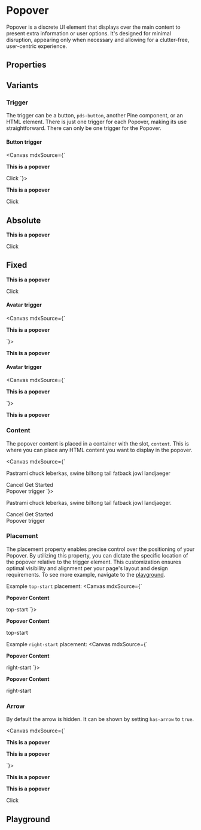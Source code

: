 

<Meta of={stories}
/>

# Popover

Popover is a discrete UI element that displays over the main content to present extra information or user options. It's designed for minimal disruption, appearing only when necessary and allowing for a clutter-free, user-centric experience.

## Properties

<ArgTypes of={stories} />

## Variants

### Trigger
The trigger can be a button, `pds-button`, another Pine component, or an HTML element. There is just one trigger for each Popover, making its use straightforward.
There can only be one trigger for the Popover.

#### Button trigger

<Canvas mdxSource={`
<pds-popover placement="bottom-right" html-content="true">
  <div slot="content">
    <p><strong>This is a popover</strong></p>
  </div>
  <pds-button variant="secondary">Click</pds-button>
</pds-popover>
`}>
  <pds-popover placement="bottom-start" hoisted="true" html-content="true">
    <div slot="content">
      <p><strong>This is a popover</strong></p>
    </div>
    <pds-button variant="secondary">Click</pds-button>
  </pds-popover>
</Canvas>

## Absolute
<pds-popover placement="bottom-start" html-content="true">
  <div slot="content">
    <p><strong>This is a popover</strong></p>
  </div>
  <pds-button variant="secondary">Click</pds-button>
</pds-popover>

## Fixed
<pds-popover placement="bottom-start" hoisted="true" html-content="true">
  <div slot="content">
    <p><strong>This is a popover</strong></p>
  </div>
  <pds-button variant="secondary">Click</pds-button>
</pds-popover>

#### Avatar trigger
<Canvas mdxSource={`
<pds-popover placement="bottom-start" html-content="true">
  <div slot="content">
    <p><strong>This is a popover</strong></p>
  </div>
  <pds-avatar dropdown="true"></pds-avatar>
</pds-popover>
`}>
  <div style={{ height: '125px' }}>
    <pds-popover has-arrow="true" placement="bottom-start" html-content="true">
      <div slot="content">
        <p><strong>This is a popover</strong></p>
      </div>
      <pds-avatar dropdown="true"></pds-avatar>
    </pds-popover>
  </div>
</Canvas>

#### Avatar trigger
<Canvas mdxSource={`
<pds-popover placement="bottom-start" html-content="true">
  <div slot="content">
    <p><strong>This is a popover</strong></p>
  </div>
  <pds-avatar dropdown="true"></pds-avatar>
</pds-popover>
`}>
  <div style={{ height: '125px' }}>
    <pds-popover has-arrow="true" placement="bottom-start" html-content="true">
      <div slot="content">
        <p><strong>This is a popover</strong></p>
      </div>
      <pds-avatar dropdown="true"></pds-avatar>
    </pds-popover>
  </div>
</Canvas>

### Content
The popover content is placed in a container with the slot, `content`. This is where you can place any HTML content you want to display in the popover.

<Canvas mdxSource={`
<pds-popover placement="bottom-start">
  <div slot="content">
    <p>Pastrami chuck leberkas, swine biltong tail fatback jowl landjaeger</p>
    <div>
      <pds-button variant="secondary">Cancel</pds-button>
      <pds-button>Get Started</pds-button>
    </div>
  </div>
  <pds-button variant="secondary">Popover trigger</pds-button>
</pds-popover>
`}>
  <div style={{ height: '150px' }}>
    <pds-popover placement="bottom-start">
      <div slot="content">
        <p>Pastrami chuck leberkas, swine biltong tail fatback jowl landjaeger.</p>
        <div>
          <pds-button variant="secondary">Cancel</pds-button>
          <pds-button>Get Started</pds-button>
        </div>
      </div>
      <pds-button variant="secondary">Popover trigger</pds-button>
    </pds-popover>
  </div>
</Canvas>

### Placement
The placement property enables precise control over the positioning of your Popover. By utilizing this
property, you can dictate the specific location of the popover relative to the trigger element. This
customization ensures optimal visibility and alignment per your page's layout and design requirements.
To see more example, navigate to the [playground](#playground).

Example `top-start` placement:
<Canvas mdxSource={`
<pds-popover has-arrow="true" placement="top-start">
  <div slot="content">
    <p><strong>Popover Content</strong></p>
  </div>
  <pds-button variant="secondary">top-start</pds-button>
</pds-popover>
`}>
  <pds-popover has-arrow="true" placement="top-start">
    <div slot="content">
      <p><strong>Popover Content</strong></p>
    </div>
    <pds-button variant="secondary">top-start</pds-button>
  </pds-popover>
</Canvas>

Example `right-start` placement:
<Canvas mdxSource={`
<pds-popover has-arrow="true" placement="right-start">
  <div slot="content">
    <p><strong>Popover Content</strong></p>
  </div>
  <pds-button variant="secondary">right-start</pds-button>
</pds-popover>
`}>
  <pds-popover has-arrow="true" placement="right-start">
    <div slot="content">
      <p><strong>Popover Content</strong></p>
    </div>
    <pds-button variant="secondary">right-start</pds-button>
  </pds-popover>
</Canvas>



### Arrow
By default the arrow is hidden. It can be shown by setting `has-arrow` to `true`.

<Canvas mdxSource={`
<pds-popover has-arrow="true" placement="bottom-start">
  <div slot="content">
    <p><strong>This is a popover</strong></p>
    <p><strong>This is a popover</strong></p>
  </div>
  <pds-avatar dropdown="true"></pds-avatar>
</pds-popover>
`}>
  <div style={{ height: '150px' }}>
    <pds-popover has-arrow="true" placement="bottom-start">
      <div slot="content">
        <p><strong>This is a popover</strong></p>
        <p><strong>This is a popover</strong></p>
      </div>
      <pds-button variant="secondary">Click</pds-button>
    </pds-popover>
  </div>
</Canvas>

## Playground

<Canvas of={stories.Default} />

<Controls of={stories.Default} />
